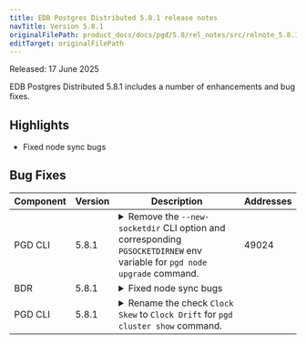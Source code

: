 ```yaml
---
title: EDB Postgres Distributed 5.8.1 release notes
navTitle: Version 5.8.1
originalFilePath: product_docs/docs/pgd/5.8/rel_notes/src/relnote_5.8.1.yml
editTarget: originalFilePath
---
```


Released: 17 June 2025

EDB Postgres Distributed 5.8.1 includes a number of enhancements and bug fixes.

## Highlights

- Fixed node sync bugs

## Bug Fixes

<table class="table w-100"><thead><tr><th>Component</th><th>Version</th><th>Description</th><th width="10%">Addresses</th></tr></thead><tbody>
<tr><td>PGD CLI</td><td>5.8.1</td><td><details><summary>Remove the <code>--new-socketdir</code> CLI option and corresponding <code>PGSOCKETDIRNEW</code> env variable for <code>pgd node upgrade</code> command.</summary><hr/><p>The <code>--new-socketdir</code> CLI option and corresponding <code>PGSOCKETDIRNEW</code> env variable was introduced to address a scenario where the old and new socket dirs are different.
This fix addresses the issue by fetching the value of new socket dirs from the initialized new server.</p>
</details></td><td>49024</td></tr>
<tr><td>BDR</td><td>5.8.1</td><td><details><summary>Fixed node sync bugs</summary><hr/><p>This release has fixed several issues related to node synchronization in BDR.
The node sync process now properly cleans up slots and subscriptions when any of the source, target, or origin parts are involved.
Additionally, the node part operation has been fixed to prevent hanging during node sync operations.
Subscriber-only nodes will also now be correctly synced.</p>
</details></td><td></td></tr>
<tr><td>PGD CLI</td><td>5.8.1</td><td><details><summary>Rename the check <code>Clock Skew</code> to <code>Clock Drift</code> for <code>pgd cluster show</code> command.</summary><hr/><p>The check has been renamed to be consistent with the terminology used at other places in PGD.</p>
</details></td><td></td></tr>
</tbody></table>


